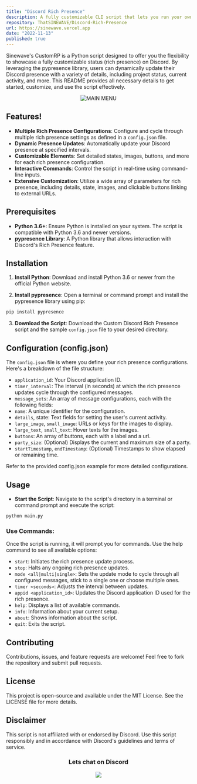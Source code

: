 ```yaml
---
title: "Discord Rich Presence"
description: A fully customizable CLI script that lets you run your own Custom Rich Presence
repository: ThatSINEWAVE/Discord-Rich-Presence
url: https://sinewave.vercel.app
date: "2022-11-13"
published: true
---
```


Sinewave's CustomRP is a Python script designed to offer you the flexibility to showcase a fully customizable status (rich presence) on Discord. By leveraging the pypresence library, users can dynamically update their Discord presence with a variety of details, including project status, current activity, and more. This README provides all necessary details to get started, customize, and use the script effectively.

<div align="center">

 ![MAIN MENU](https://github.com/ThatSINEWAVE/Custom-DiscordRP/assets/133239148/2d27c186-c6a5-4f2e-b1de-9fc24495fd87)

</div>

## Features!
- **Multiple Rich Presence Configurations**: Configure and cycle through multiple rich presence settings as defined in a `config.json` file.
- **Dynamic Presence Updates**: Automatically update your Discord presence at specified intervals.
- **Customizable Elements**: Set detailed states, images, buttons, and more for each rich presence configuration.
- **Interactive Commands**: Control the script in real-time using command-line inputs.
- **Extensive Customization**: Utilize a wide array of parameters for rich presence, including details, state, images, and clickable buttons linking to external URLs.

## Prerequisites

- **Python 3.6+**: Ensure Python is installed on your system. The script is compatible with Python 3.6 and newer versions.
- **pypresence Library**: A Python library that allows interaction with Discord's Rich Presence feature.

## Installation

1. **Install Python**: Download and install Python 3.6 or newer from the official Python website.

2. **Install pypresence**: Open a terminal or command prompt and install the pypresence library using pip:

```python
pip install pypresence
```

3. **Download the Script**: Download the Custom Discord Rich Presence script and the sample `config.json` file to your desired directory.

## Configuration (config.json)

The ``config.json`` file is where you define your rich presence configurations. Here's a breakdown of the file structure:

- `application_id`: Your Discord application ID.
- `timer_interval`: The interval (in seconds) at which the rich presence updates cycle through the configured messages.
- `message_sets`: An array of message configurations, each with the following fields:
- `name`: A unique identifier for the configuration.
- `details`, state: Text fields for setting the user's current activity.
- `large_image`, `small_image`: URLs or keys for the images to display.
- `large_text`, `small_text`: Hover texts for the images.
- `buttons`: An array of buttons, each with a label and a url.
- `party_size`: (Optional) Displays the current and maximum size of a party.
- `startTimestamp`, `endTimestamp`: (Optional) Timestamps to show elapsed or remaining time.

Refer to the provided config.json example for more detailed configurations.

## Usage

- **Start the Script**: Navigate to the script's directory in a terminal or command prompt and execute the script:

```python
python main.py
```

### Use Commands:

Once the script is running, it will prompt you for commands. Use the help command to see all available options:

- `start`: Initiates the rich presence update process.
- `stop`: Halts any ongoing rich presence updates.
- `mode <all|multi|single>`: Sets the update mode to cycle through all configured messages, stick to a single one or choose multiple ones.
- `timer <seconds>`: Adjusts the interval between updates.
- `appid <application_id>`: Updates the Discord application ID used for the rich presence.
- `help`: Displays a list of available commands.
- `info`: Information about your current setup.
- `about`: Shows information about the script.
- `quit`: Exits the script.

## Contributing

Contributions, issues, and feature requests are welcome! Feel free to fork the repository and submit pull requests.

## License

This project is open-source and available under the MIT License. See the LICENSE file for more details.

## Disclaimer

This script is not affiliated with or endorsed by Discord.
Use this script responsibly and in accordance with Discord's guidelines and terms of service.

<div align="center">

### Lets chat on Discord

[![](https://dcbadge.vercel.app/api/server/zjjKSV8wFf)](https://discord.gg/zjjKSV8wFf)

</div>